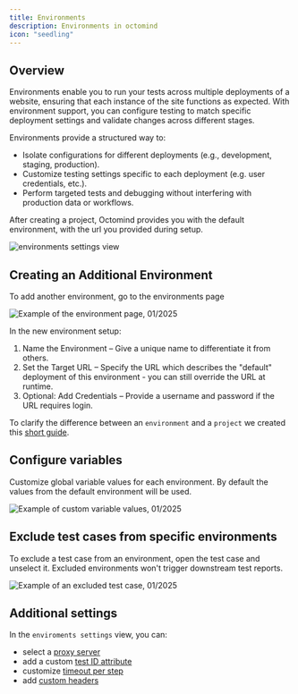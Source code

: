 ```yaml
---
title: Environments
description: Environments in octomind
icon: "seedling"
---
```


## Overview

Environments enable you to run your tests across multiple deployments of a website, ensuring that each instance of the
site functions as expected. With environment support, you can configure testing to match specific deployment settings
and validate changes across different stages.

Environments provide a structured way to:

- Isolate configurations for different deployments (e.g., development, staging, production).
- Customize testing settings specific to each deployment (e.g. user credentials, etc.).
- Perform targeted tests and debugging without interfering with production data or workflows.

After creating a project, Octomind provides you with the default environment, with the url you provided during setup.

<Frame caption="environments settings view, 03/2025">
  <img
    src="/images/advanced/environments-settings.png"
    alt="environments settings view"
  />
</Frame>

## Creating an Additional Environment

To add another environment, go to the environments page

<Frame caption="Example of the environment page, 01/2025">
  <img
    src="/images/advanced/environments-page.png"
    alt="Example of the environment page, 01/2025"
  />
</Frame>

In the new environment setup:

1. Name the Environment – Give a unique name to differentiate it from others.
2. Set the Target URL – Specify the URL which describes the "default" deployment of this environment - you can still override the URL at runtime.
3. Optional: Add Credentials – Provide a username and password if the URL requires login.

To clarify the difference between an `environment` and a `project` we created this [short guide](/guides/project-environments).

## Configure variables

Customize global variable values for each environment. By default the values from the default environment will be used.

<Frame caption="Example of custom variable values, 01/2025">
  <img
    src="/images/advanced/additional-environment-variables.png"
    alt="Example of custom variable values, 01/2025"
  />
</Frame>

## Exclude test cases from specific environments

To exclude a test case from an environment, open the test case and unselect it. Excluded environments won't trigger downstream test reports.

<Frame caption="Example of an excluded test case, 01/2025">
  <img
    src="/images/advanced/exclude-tc-from-environment.png"
    alt="Example of an excluded test case, 01/2025"
  />
</Frame>

## Additional settings

In the `enviroments settings` view, you can:

- select a [proxy server](/proxy/proxy-settings)
- add a custom [test ID attribute](/runtime/testid-attribute)
- customize [timeout per step](/get-started/execute-test-cases#test-timeout)
- add [custom headers](/runtime/custom-headers)
